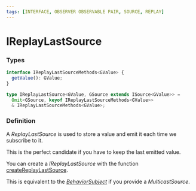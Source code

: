 ```yaml
---
tags: [INTERFACE, OBSERVER OBSERVABLE PAIR, SOURCE, REPLAY]
---
```


# IReplayLastSource

### Types

```ts
interface IReplayLastSourceMethods<GValue> {
  getValue(): GValue;
}

type IReplayLastSource<GValue, GSource extends ISource<GValue>> =
  Omit<GSource, keyof IReplayLastSourceMethods<GValue>>
  & IReplayLastSourceMethods<GValue>;
```

### Definition

A *ReplayLastSource* is used to store a value and emit it each time we subscribe to it.

This is the perfect candidate if you have to keep the last emitted value.

You can create a *IReplayLastSource* with the function [createReplayLastSource](/docs/reference/create-replay-last-source/).

This is equivalent to the *[BehaviorSubject](https://rxjs-dev.firebaseapp.com/guide/subject)* if you provide a *MulticastSource*.



